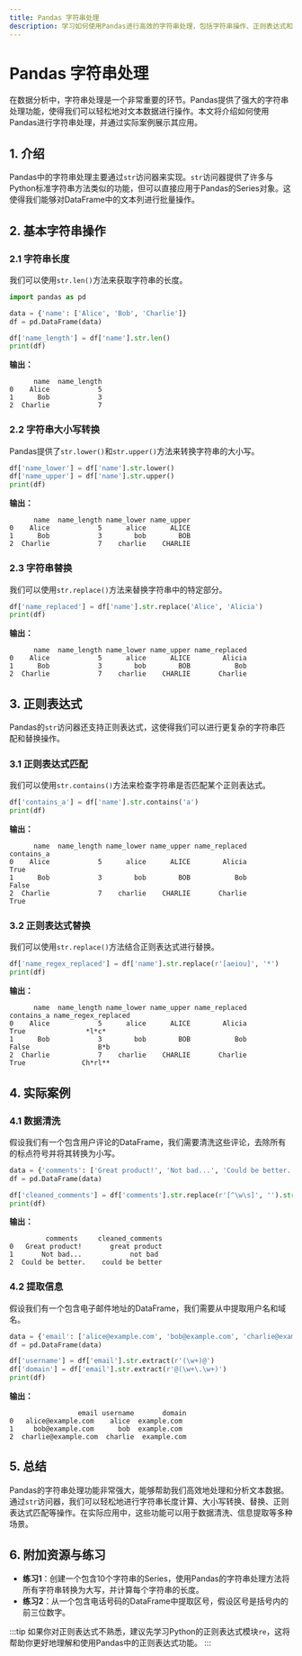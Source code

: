 ```yaml
---
title: Pandas 字符串处理
description: 学习如何使用Pandas进行高效的字符串处理，包括字符串操作、正则表达式和实际应用案例。
---
```


# Pandas 字符串处理

在数据分析中，字符串处理是一个非常重要的环节。Pandas提供了强大的字符串处理功能，使得我们可以轻松地对文本数据进行操作。本文将介绍如何使用Pandas进行字符串处理，并通过实际案例展示其应用。

## 1. 介绍

Pandas中的字符串处理主要通过`str`访问器来实现。`str`访问器提供了许多与Python标准字符串方法类似的功能，但可以直接应用于Pandas的Series对象。这使得我们能够对DataFrame中的文本列进行批量操作。

## 2. 基本字符串操作

### 2.1 字符串长度

我们可以使用`str.len()`方法来获取字符串的长度。

```python
import pandas as pd

data = {'name': ['Alice', 'Bob', 'Charlie']}
df = pd.DataFrame(data)

df['name_length'] = df['name'].str.len()
print(df)
```

**输出：**

```
      name  name_length
0    Alice            5
1      Bob            3
2  Charlie            7
```

### 2.2 字符串大小写转换

Pandas提供了`str.lower()`和`str.upper()`方法来转换字符串的大小写。

```python
df['name_lower'] = df['name'].str.lower()
df['name_upper'] = df['name'].str.upper()
print(df)
```

**输出：**

```
      name  name_length name_lower name_upper
0    Alice            5      alice      ALICE
1      Bob            3        bob        BOB
2  Charlie            7    charlie    CHARLIE
```

### 2.3 字符串替换

我们可以使用`str.replace()`方法来替换字符串中的特定部分。

```python
df['name_replaced'] = df['name'].str.replace('Alice', 'Alicia')
print(df)
```

**输出：**

```
      name  name_length name_lower name_upper name_replaced
0    Alice            5      alice      ALICE        Alicia
1      Bob            3        bob        BOB           Bob
2  Charlie            7    charlie    CHARLIE       Charlie
```

## 3. 正则表达式

Pandas的`str`访问器还支持正则表达式，这使得我们可以进行更复杂的字符串匹配和替换操作。

### 3.1 正则表达式匹配

我们可以使用`str.contains()`方法来检查字符串是否匹配某个正则表达式。

```python
df['contains_a'] = df['name'].str.contains('a')
print(df)
```

**输出：**

```
      name  name_length name_lower name_upper name_replaced  contains_a
0    Alice            5      alice      ALICE        Alicia        True
1      Bob            3        bob        BOB           Bob       False
2  Charlie            7    charlie    CHARLIE       Charlie        True
```

### 3.2 正则表达式替换

我们可以使用`str.replace()`方法结合正则表达式进行替换。

```python
df['name_regex_replaced'] = df['name'].str.replace(r'[aeiou]', '*')
print(df)
```

**输出：**

```
      name  name_length name_lower name_upper name_replaced  contains_a name_regex_replaced
0    Alice            5      alice      ALICE        Alicia        True               *l*c*
1      Bob            3        bob        BOB           Bob       False                 B*b
2  Charlie            7    charlie    CHARLIE       Charlie        True              Ch*rl**
```

## 4. 实际案例

### 4.1 数据清洗

假设我们有一个包含用户评论的DataFrame，我们需要清洗这些评论，去除所有的标点符号并将其转换为小写。

```python
data = {'comments': ['Great product!', 'Not bad...', 'Could be better.']}
df = pd.DataFrame(data)

df['cleaned_comments'] = df['comments'].str.replace(r'[^\w\s]', '').str.lower()
print(df)
```

**输出：**

```
         comments     cleaned_comments
0   Great product!       great product
1       Not bad...            not bad
2  Could be better.    could be better
```

### 4.2 提取信息

假设我们有一个包含电子邮件地址的DataFrame，我们需要从中提取用户名和域名。

```python
data = {'email': ['alice@example.com', 'bob@example.com', 'charlie@example.com']}
df = pd.DataFrame(data)

df['username'] = df['email'].str.extract(r'(\w+)@')
df['domain'] = df['email'].str.extract(r'@(\w+\.\w+)')
print(df)
```

**输出：**

```
                 email username       domain
0   alice@example.com    alice  example.com
1     bob@example.com      bob  example.com
2  charlie@example.com  charlie  example.com
```

## 5. 总结

Pandas的字符串处理功能非常强大，能够帮助我们高效地处理和分析文本数据。通过`str`访问器，我们可以轻松地进行字符串长度计算、大小写转换、替换、正则表达式匹配等操作。在实际应用中，这些功能可以用于数据清洗、信息提取等多种场景。

## 6. 附加资源与练习

- **练习1**：创建一个包含10个字符串的Series，使用Pandas的字符串处理方法将所有字符串转换为大写，并计算每个字符串的长度。
- **练习2**：从一个包含电话号码的DataFrame中提取区号，假设区号是括号内的前三位数字。

:::tip
如果你对正则表达式不熟悉，建议先学习Python的正则表达式模块`re`，这将帮助你更好地理解和使用Pandas中的正则表达式功能。
:::